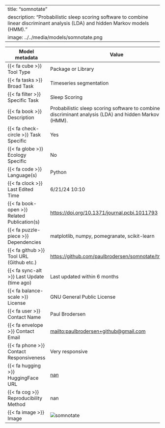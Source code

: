 
---
title: "somnotate"
description: "Probabilistic sleep scoring software to combine linear discriminant analysis (LDA) and hidden Markov models (HMM)."
image: ../../media/models/somnotate.png
---

| Model metadata             | Value                               |
|----------------------------|------------------------------------|
| {{< fa cube >}} Tool Type | [Package or Library]{.tool_type .tool_type_pkglib} |
| {{< fa tasks >}} Broad Task | Timeseries segmentation |
| {{< fa filter >}} Specific Task | Sleep Scoring |
| {{< fa book >}} Description | Probabilistic sleep scoring software to combine linear discriminant analysis (LDA) and hidden Markov models (HMM). |
| {{< fa check-circle >}} Task Specific | Yes |
| {{< fa globe >}} Ecology Specific | No |
| {{< fa code >}} Language(s) | Python |
| {{< fa clock >}} Last Edited Time | 6/21/24 10:10 |
| {{< fa book-open >}} Related Publication(s) | [https://doi.org/10.1371/journal.pcbi.1011793](https://doi.org/10.1371/journal.pcbi.1011793) |
| {{< fa puzzle-piece >}} Dependencies | matplotlib, numpy, pomegranate, scikit-learn |
| {{< fa github >}} Tool URL (Github etc.) | [https://github.com/paulbrodersen/somnotate/tree/master](https://github.com/paulbrodersen/somnotate/tree/master) |
| {{< fa sync-alt >}} Last Update (time ago) | Last updated within 6 months |
| {{< fa balance-scale >}} License | GNU General Public License |
| {{< fa user >}} Contact Name | Paul Brodersen |
| {{< fa envelope >}} Contact Email | [mailto:paulbrodersen+github@gmail.com](mailto:paulbrodersen+github@gmail.com) |
| {{< fa phone >}} Contact Responsiveness | Very responsive |
| {{< fa hugging >}} HuggingFace URL | [nan](nan) |
| {{< fa cog >}} Reproducibility Method | nan |
| {{< fa image >}} Image | ![somnotate](../../media/models/somnotate.png) |
